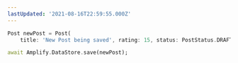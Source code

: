 ```yaml
---
lastUpdated: '2021-08-16T22:59:55.000Z'
---
```

```dart
Post newPost = Post(
    title: 'New Post being saved', rating: 15, status: PostStatus.DRAFT);

await Amplify.DataStore.save(newPost);
```
